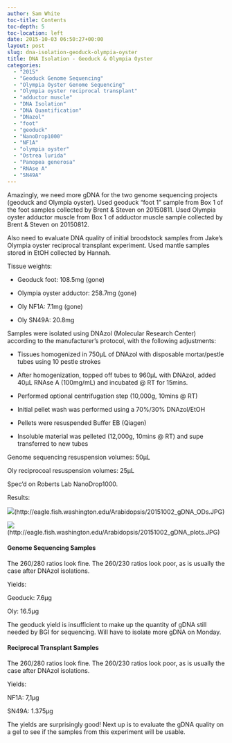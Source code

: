 ```yaml
---
author: Sam White
toc-title: Contents
toc-depth: 5
toc-location: left
date: 2015-10-03 06:50:27+00:00
layout: post
slug: dna-isolation-geoduck-olympia-oyster
title: DNA Isolation - Geoduck & Olympia Oyster
categories:
  - "2015"
  - "Geoduck Genome Sequencing"
  - "Olympia Oyster Genome Sequencing"
  - "Olympia oyster reciprocal transplant"
  - "adductor muscle"
  - "DNA Isolation"
  - "DNA Quantification"
  - "DNazol"
  - "foot"
  - "geoduck"
  - "NanoDrop1000"
  - "NF1A"
  - "olympia oyster"
  - "Ostrea lurida"
  - "Panopea generosa"
  - "RNAse A"
  - "SN49A"
---
```


Amazingly, we need more gDNA for the two genome sequencing projects (geoduck and Olympia oyster). Used geoduck "foot 1" sample from Box 1 of the foot samples collected by Brent & Steven on 20150811. Used Olympia oyster adductor muscle from Box 1 of adductor muscle sample collected by Brent & Steven on 20150812.

Also need to evaluate DNA quality of initial broodstock samples from Jake's Olympia oyster reciprocal transplant experiment. Used mantle samples stored in EtOH collected by Hannah.

Tissue weights:




    
  * Geoduck foot: 108.5mg (gone)

    
  * Olympia oyster adductor: 258.7mg (gone)

    
  * Oly NF1A: 7.1mg (gone)

    
  * Oly SN49A: 20.8mg





Samples were isolated using DNAzol (Molecular Research Center) according to the manufacturer’s protocol, with the following adjustments:




    
  * Tissues homogenized in 750μL of DNAzol with disposable mortar/pestle tubes using 10 pestle strokes

    
  * After homogenization, topped off tubes to 960μL with DNAzol, added 40μL RNAse A (100mg/mL) and incubated @ RT for 15mins.

    
  * Performed optional centrifugation step (10,000g, 10mins @ RT)

    
  * Initial pellet wash was performed using a 70%/30% DNAzol/EtOH

    
  * Pellets were resuspended Buffer EB (Qiagen)

    
  * Insoluble material was pelleted (12,000g, 10mins @ RT) and supe transferred to new tubes





Genome sequencing resuspension volumes: 50μL

Oly reciprocoal resuspension volumes: 25μL

Spec'd on Roberts Lab NanoDrop1000.

Results:

![](https://eagle.fish.washington.edu/Arabidopsis/20151002_gDNA_ODs.JPG)(http://eagle.fish.washington.edu/Arabidopsis/20151002_gDNA_ODs.JPG)

![](https://eagle.fish.washington.edu/Arabidopsis/20151002_gDNA_plots.JPG)(http://eagle.fish.washington.edu/Arabidopsis/20151002_gDNA_plots.JPG)





#### Genome Sequencing Samples



The 260/280 ratios look fine. The 260/230 ratios look poor, as is usually the case after DNAzol isolations.

Yields:

Geoduck: 7.6μg

Oly: 16.5μg

The geoduck yield is insufficient to make up the quantity of gDNA still needed by BGI for sequencing. Will have to isolate more gDNA on Monday.





#### Reciprocal Transplant Samples



The 260/280 ratios look fine. The 260/230 ratios look poor, as is usually the case after DNAzol isolations.

Yields:

NF1A: 7,1μg

SN49A: 1.375μg

The yields are surprisingly good! Next up is to evaluate the gDNA quality on a gel to see if the samples from this experiment will be usable.
